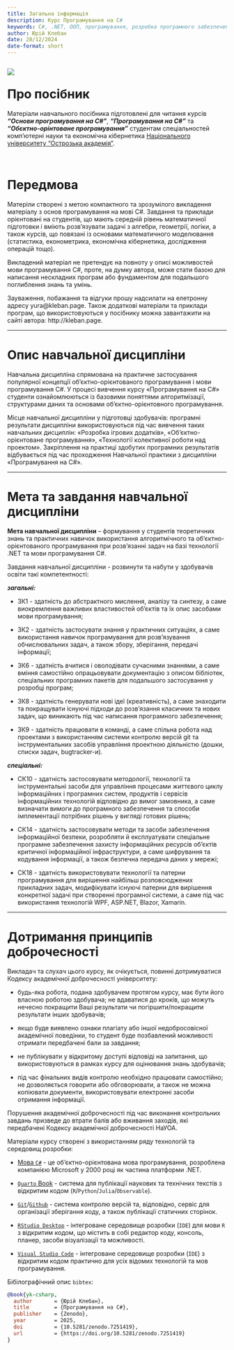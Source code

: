 ```yaml
---
title: Загальна інформація
description: Курс Програмування на C#
keywords: C#, .NET, ООП, програмування, розробка програмного забезпечення, visual studio
author: Юрій Клебан
date: 28/12/2024
date-format: short
---
```


<div style="float:left">
[![](https://zenodo.org/badge/DOI/10.5281/zenodo.7251419.svg)](https://doi.org/10.5281/zenodo.7251419)
</div>
<br>

# Про посібник {.unnumbered}

Матеріали навчального посібника підготовлені для читання курсів ***"Основи програмування на C#"***, ***"Програмування на C#"*** та ***"Обєктно-орінтоване програмування"*** студентам спеціальностей комп'ютерні науки та економічна кібернетика [Національного університету "Острозька академія"](https://oa.edu.ua). 

<br>

# Передмова {.unnumbered}

Матеріли створені з метою компактного та зрозумілого викладення матеріалу з основ програмування на мові C#. Завдання та приклади орієнтовані на студентів, що мають середній рівень математичної підготовки і вміють розв'язувати задачі з алгебри, геометрії, логіки, а також курсів, що повязані із основами математичного моделювання (статистика, економетрика, економічна кібернетика, дослідження операцій тощо).

Викладений матеріал не претендує на повноту у описі можливостей мови програмування C#, проте, на думку автора, може стати базою для написання нескладних програм або фундаментом для подальшого поглиблення знань та умінь.

Зауваження, побажання та відгуки прошу надсилати на елетронну адресу yura@kleban.page. Також додаткові матеріали та приклади програм, що використовуються у посібнику можна завантажити на сайті автора: http://kleban.page.

---

# Опис навчальної дисципліни {.unnumbered}

Навчальна дисципліна спрямована на практичне застосування популярної концепції об’єктно-орієнтованого програмування і мови програмування C#. У процесі вивчення курсу «Програмування на C#» студенти ознайомлюються із базовими поняттями алгоритмізації, структурами даних та основами об’єктно-орієнтовного програмування.

Місце навчальної дисципліни у підготовці здобувачів: програмні результати дисципліни використовуються під час вивчення таких навчальних дисциплін: «Розробка ігрових додатків», «Об’єктно-орієнтоване програмування», «Технології колективної роботи над проектом». Закріплення на практиці здобутих програмних результатів відбувається під час проходження Навчальної практики з дисципліни «Програмування на C#».

---

# Мета та завдання навчальної дисципліни {.unnumbered}


**Мета навчальної дисципліни** – формування у студентів теоретичних знань та практичних навичок використання алгоритмічного та об’єктно-орієнтованого програмування при розв’язанні задач на базі технології .NET та мови програмування C#.

Завдання навчальної дисципліни - розвинути та набути у здобувачів освіти такі компетентності:

***загальні:***

- ЗК1 - здатність до абстрактного мислення, аналізу та синтезу, а саме виокремлення важливих властивостей об'єктів та їх опис засобами мови програмування;

- ЗК2 - здатність застосувати знання у практичних ситуаціях, а саме використання навичок програмування для розв'язування обчислювальних задач, а також збору, зберігання, передачі інформації;

- ЗК6 - здатність вчитися і оволодівати сучасними знаннями, а саме вміння самостійно опрацьовувати документацію з описом бібліотек, спеціальних програмних пакетів для подальшого застосування у розробці програм;

- ЗК8 - здатність генерувати нові ідеї (креативність), а саме знаходити та покращувати існуючі підходи до розв'язання класичних та нових задач, що виникають під час написання програмного забезпечення;

- ЗК9 - здатність працювати в команді, а саме спільна робота над проектами з використанням системи контролю версій git та інструментальних засобів управління проектною діяльністю (дошки, списки задач, bugtracker-и).

***спеціальні:*** 

- СК10 - здатність застосовувати методології, технології та інструментальні засоби для управління процесами життєвого циклу інформаційних і програмних систем, продуктів і сервісів інформаційних технологій відповідно до вимог замовника, а саме визначати вимоги до програмного забезпечення та способи імплементації потрібних рішень у вигляді готових рішень;

- СК14 - здатність застосовувати методи та засоби забезпечення інформаційної безпеки, розробляти й експлуатувати спеціальне програмне забезпечення захисту інформаційних ресурсів об’єктів критичної інформаційної інфраструктури, а саме шифрування та кодування інформації, а також безпечна передача даних у мережі;

- СК18 - здатність використовувати технології та патерни програмування для вирішення найбільш розповсюджених прикладних задач, модифікувати існуючі патерни для вирішення конкретної задачі при створенні програмної системи, а саме під час використання технологій WPF, ASP.NET, Blazor, Xamarin.

---

# Дотримання принципів доброчесності {.unnumbered}

Викладач та слухач цього курсу, як очікується, повинні дотримуватися Кодексу академічної доброчесності університету:

- будь-яка робота, подана здобувачем протягом курсу, має бути його власною роботою здобувача; не вдаватися до кроків, що можуть нечесно покращити Ваші результати чи погіршити/покращити результати інших здобувачів;

- якщо буде виявлено ознаки плагіату або іншої недобросовісної академічної поведінки, то студент буде позбавлений можливості отримати передбачені бали за завдання;

- не публікувати у відкритому доступі відповіді на запитання, що використовуються в рамках курсу для оцінювання знань здобувачів;

- під час фінальних видів контролю необхідно працювати самостійно; не дозволяється говорити або обговорювати, а також не можна копіювати документи, використовувати електронні засоби отримання інформації.

Порушення академічної доброчесності під час виконання контрольних завдань призведе до втрати балів або вживання заходів, які передбачені Кодексу академічної доброчесності НаУОА.

::: {.callout-note appearance="simple"}
Матеріали курсу створені з використанням ряду технологій та середовищ розробки:

- [Мова `C#`](https://learn.microsoft.com/en-us/dotnet/csharp/) - це об'єктно-орієнтована мова програмування, розроблена компанією Microsoft у 2000 році як частина платформи .NET.

- [`Quarto` Book](https://quarto.org) - система для публікації наукових та технічних текстів з відкритим кодом (`R`/`Python`/`Julia`/`Observable`).

- [`Git`](https://git-scm.com/)/[`Github`](https://github.com/) - система контролю версій та, відповідно, сервіс для організації зберігання коду, а також публікації статичних сторінок.

- [`RStudio Desktop`](https://www.rstudio.com/) - інтегроване середовище розробки (`IDE`) для мови `R` з відкритим кодом, що містить в собі редактор коду, консоль, планер, засоби візуалізації та можливості.

- [`Visual Studio Code`](https://code.visualstudio.com/) - інтегроване середовище розробки (`IDE`) з відкритим кодом практично для усіх відомих технологій та мов програмування.
:::

Бібілографічний опис `bibtex`:

```bibtex
@book{yk-csharp,
  author       = {Юрій Клебан},
  title        = {Програмування на C#},
  publisher    = {Zenodo},
  year         = 2025,
  doi          = {10.5281/zenodo.7251419},
  url          = {https://doi.org/10.5281/zenodo.7251419}
}
```